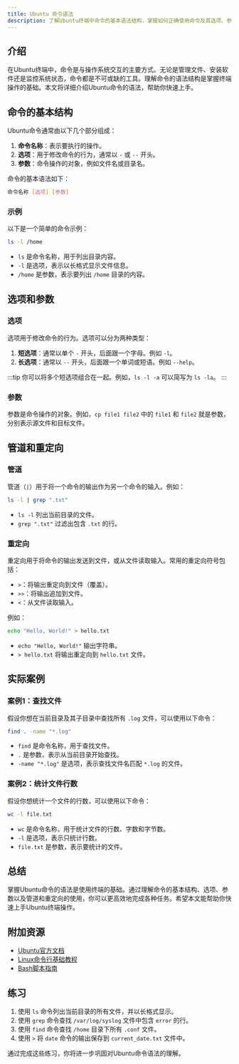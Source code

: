 ```yaml
---
title: Ubuntu 命令语法
description: 了解Ubuntu终端中命令的基本语法结构，掌握如何正确使用命令及其选项、参数和管道。
---
```


## 介绍

在Ubuntu终端中，命令是与操作系统交互的主要方式。无论是管理文件、安装软件还是监控系统状态，命令都是不可或缺的工具。理解命令的语法结构是掌握终端操作的基础。本文将详细介绍Ubuntu命令的语法，帮助你快速上手。

## 命令的基本结构

Ubuntu命令通常由以下几个部分组成：

1. **命令名称**：表示要执行的操作。
2. **选项**：用于修改命令的行为，通常以 `-` 或 `--` 开头。
3. **参数**：命令操作的对象，例如文件名或目录名。

命令的基本语法如下：

```bash
命令名称 [选项] [参数]
```

### 示例

以下是一个简单的命令示例：

```bash
ls -l /home
```

- `ls` 是命令名称，用于列出目录内容。
- `-l` 是选项，表示以长格式显示文件信息。
- `/home` 是参数，表示要列出 `/home` 目录的内容。

## 选项和参数

### 选项

选项用于修改命令的行为。选项可以分为两种类型：

1. **短选项**：通常以单个 `-` 开头，后面跟一个字母。例如 `-l`。
2. **长选项**：通常以 `--` 开头，后面跟一个单词或短语。例如 `--help`。

:::tip
你可以将多个短选项组合在一起。例如，`ls -l -a` 可以简写为 `ls -la`。
:::

### 参数

参数是命令操作的对象。例如，`cp file1 file2` 中的 `file1` 和 `file2` 就是参数，分别表示源文件和目标文件。

## 管道和重定向

### 管道

管道（`|`）用于将一个命令的输出作为另一个命令的输入。例如：

```bash
ls -l | grep ".txt"
```

- `ls -l` 列出当前目录的文件。
- `grep ".txt"` 过滤出包含 `.txt` 的行。

### 重定向

重定向用于将命令的输出发送到文件，或从文件读取输入。常用的重定向符号包括：

- `>`：将输出重定向到文件（覆盖）。
- `>>`：将输出追加到文件。
- `<`：从文件读取输入。

例如：

```bash
echo "Hello, World!" > hello.txt
```

- `echo "Hello, World!"` 输出字符串。
- `> hello.txt` 将输出重定向到 `hello.txt` 文件。

## 实际案例

### 案例1：查找文件

假设你想在当前目录及其子目录中查找所有 `.log` 文件，可以使用以下命令：

```bash
find . -name "*.log"
```

- `find` 是命令名称，用于查找文件。
- `.` 是参数，表示从当前目录开始查找。
- `-name "*.log"` 是选项，表示查找文件名匹配 `*.log` 的文件。

### 案例2：统计文件行数

假设你想统计一个文件的行数，可以使用以下命令：

```bash
wc -l file.txt
```

- `wc` 是命令名称，用于统计文件的行数、字数和字节数。
- `-l` 是选项，表示只统计行数。
- `file.txt` 是参数，表示要统计的文件。

## 总结

掌握Ubuntu命令的语法是使用终端的基础。通过理解命令的基本结构、选项、参数以及管道和重定向的使用，你可以更高效地完成各种任务。希望本文能帮助你快速上手Ubuntu终端操作。

## 附加资源

- [Ubuntu官方文档](https://help.ubuntu.com/)
- [Linux命令行基础教程](https://linuxcommand.org/)
- [Bash脚本指南](https://tldp.org/LDP/Bash-Beginners-Guide/html/)

## 练习

1. 使用 `ls` 命令列出当前目录的所有文件，并以长格式显示。
2. 使用 `grep` 命令查找 `/var/log/syslog` 文件中包含 `error` 的行。
3. 使用 `find` 命令查找 `/home` 目录下所有 `.conf` 文件。
4. 使用 `>` 将 `date` 命令的输出保存到 `current_date.txt` 文件中。

通过完成这些练习，你将进一步巩固对Ubuntu命令语法的理解。